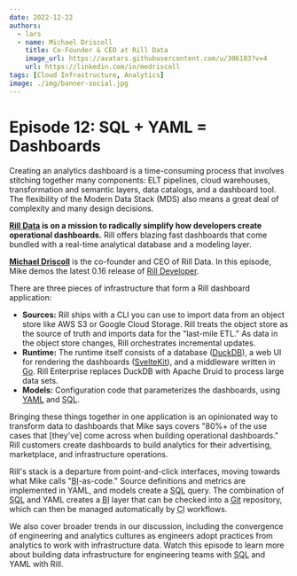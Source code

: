 ```yaml
---
date: 2022-12-22
authors:
  - lars
  - name: Michael Driscoll
    title: Co-Founder & CEO at Rill Data
    image_url: https://avatars.githubusercontent.com/u/306103?v=4
    url: https://linkedin.com/in/medriscoll
tags: [Cloud Infrastructure, Analytics]
image: ./img/banner-social.jpg
---
```


# Episode 12: SQL + YAML = Dashboards

Creating an analytics dashboard is a time-consuming process that involves stitching together many components: ELT pipelines, cloud warehouses, transformation and semantic layers, data catalogs, and a dashboard tool. The flexibility of the Modern Data Stack (MDS) also means a great deal of complexity and many design decisions.

**[Rill Data](https://rilldata.com) is on a mission to radically simplify how developers create operational dashboards.** Rill offers blazing fast dashboards that come bundled with a real-time analytical database and a modeling layer.

[**Michael Driscoll**](https://linkedin.com/in/medriscoll) is the co-founder and CEO of Rill Data. In this episode, Mike demos the latest 0.16 release of [Rill Developer](https://docs.rilldata.com).

There are three pieces of infrastructure that form a Rill dashboard application:

- **Sources:** Rill ships with a CLI you can use to import data from an object store like AWS S3 or Google Cloud Storage. Rill treats the object store as the source of truth and imports data for the "last-mile ETL." As data in the object store changes, Rill orchestrates incremental updates.
- **Runtime:** The runtime itself consists of a database ([DuckDB](https://duckdb.org)), a web UI for rendering the dashboards ([SvelteKit](https://kit.svelte.dev)), and a middleware written in [Go](https://go.dev). Rill Enterprise replaces DuckDB with Apache Druid to process large data sets.
- **Models:** Configuration code that parameterizes the dashboards, using [YAML](https://yaml.org) and <abbr title="Structured Query Language">SQL</abbr>.

Bringing these things together in one application is an opinionated way to transform data to dashboards that Mike says covers "80%+ of the use cases that \[they've\] come across when building operational dashboards." Rill customers create dashboards to build analytics for their advertising, marketplace, and infrastructure operations.

Rill's stack is a departure from point-and-click interfaces, moving towards what Mike calls "<abbr title="business intelligence">BI</abbr>-as-code." Source definitions and metrics are implemented in YAML, and models create a <abbr title="Structured Query Language">SQL</abbr> query. The combination of <abbr title="Structured Query Language">SQL</abbr> and YAML creates a <abbr title="business intelligence">BI</abbr> layer that can be checked into a [Git](https://git-scm.com) repository, which can then be managed automatically by <abbr title="continuous integration">CI</abbr> workflows.

We also cover broader trends in our discussion, including the convergence of engineering and analytics cultures as engineers adopt practices from analytics to work with infrastructure data. Watch this episode to learn more about building data infrastructure for engineering teams with <abbr title="Structured Query Language">SQL</abbr> and YAML with Rill.

<YoutubeEmbed id="TJMqmg_-EDg" title={metadata.title} date={metadata.date} />
